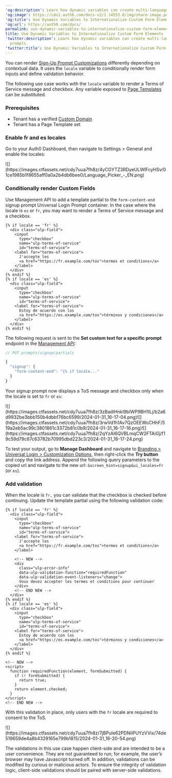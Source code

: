 ---
'og:description': Learn how dynamic variables can create multi-language login prompts.
'og:image': https://cdn2.auth0.com/docs-v2/1.14553.0/img/share-image.png
'og:title': Use Dynamic Variables to Internationalize Custom Form Elements
'og:url': https://auth0.com/docs/
permalink: use-dynamic-variables-to-internationalize-custom-form-elements
title: Use Dynamic Variables to Internationalize Custom Form Elements
'twitter:description': Learn how dynamic variables can create multi-language login
  prompts.
'twitter:title': Use Dynamic Variables to Internationalize Custom Form Elements
---
You can render [Sign-Up Prompt Customizations](/docs/customize/login-pages/universal-login/customize-signup-and-login-prompts) differently depending on contextual data. It uses the `locale` variable to conditionally render form inputs and define validation behavior.

The following use case works with the `locale` variable to render a Terms of Service message and checkbox. Any variable exposed to [Page Templates](/docs/customize/login-pages/universal-login/customize-templates#available-variables) can be substituted.

### Prerequisites

* Tenant has a verified [Custom Domain](/docs/customize/custom-domains)
* Tenant has a Page Template set

### Enable fr and es locales

Go to your <Tooltip tip="Auth0 Dashboard: Auth0's main product to configure your services." cta="View Glossary" href="/docs/glossary?term=Auth0+Dashboard">Auth0 Dashboard</Tooltip>, then navigate to Settings > General and enable the locales:

<Frame>![](https://images.ctfassets.net/cdy7uua7fh8z/4yCGYTZ3RDyeULWIFcyHSv/01ce1985b1f8655aff0a0a2b4db6bee0/Language_Picker_-_EN.png)</Frame>

### Conditionally render Custom Fields

Use <Tooltip tip="Management API: A product to allow customers to perform administrative tasks." cta="View Glossary" href="/docs/glossary?term=Management+API">Management API</Tooltip> to add a template partial to the `form-content-end` signup prompt <Tooltip tip="Universal Login: Your application redirects to Universal Login, hosted on Auth0's Authorization Server, to verify a user's identity." cta="View Glossary" href="/docs/glossary?term=Universal+Login">Universal Login</Tooltip> Prompt container. In the case where the locale is `es` or `fr`, you may want to render a Terms of Service message and a checkbox.

```liquid lines
{% if locale == 'fr' %}
  <div class="ulp-field">
    <input
      type="checkbox"
      name="ulp-terms-of-service"
      id="terms-of-service">
    <label for="terms-of-service">
      J'accepte les
      <a href="https://fr.example.com/tos">termes et conditions</a>
    </label>
  </div>
{% endif %}
{% if locale == 'es' %}
  <div class="ulp-field">
    <input
      type="checkbox"
      name="ulp-terms-of-service"
      id="terms-of-service">
    <label for="terms-of-service">
      Estoy de acuerdo con los
      <a href="https://es.example.com/tos">términos y condiciones</a>
    </label>
  </div>
{% endif %}
```






The following request is sent to the **Set custom text for a specific prompt** endpoint in the [Management API](https://auth0.com/docs/api/management/v2/prompts/put-custom-text-by-language):

```javascript lines
// PUT prompts/signup/partials

{
  "signup": {
    "form-content-end": "{% if locale..."
  }
}
```






Your signup prompt now displays a ToS message and checkbox only when the locale is set to `fr` or `es`:

<Frame>![](https://images.ctfassets.net/cdy7uua7fh8z/3zBadIHnkl9bIWP9BH1lLj/b2a6d9932be3bbb150b4dbbf76bc6599/2024-01-31_16-17-04.png)</Frame><Frame>![](https://images.ctfassets.net/cdy7uua7fh8z/3rwVd1h1Av7QzOEEWoCHhF/519a2eb5ac99c3801861c3372b81c0b9/2024-01-31_16-17-16.png)</Frame><Frame>![](https://images.ctfassets.net/cdy7uua7fh8z/2qYzAI6QVBLmqCW2FTAiGj/f19c59d79c67c63782b70995dbd223c3/2024-01-31_16-17-24.png)</Frame>

To test your output, go to **Manage Dashboard** and navigate to [Branding > Universal Login > Customization Options](https://manage.auth0.com/dashboard/us/dev-6endizjt/universal-login/customizations/colors), then right-click the **Try button** and copy the link address. Append the following query parameters to the copied url and navigate to the new url: `&screen_hint=signup&ui_locales=fr` (or `es`).

### Add validation

When the locale is `fr,` you can validate that the checkbox is checked before continuing. Update the template partial using the following validation code:

```liquid lines expandable
{% if locale == 'fr' %}
  <div class="ulp-field">
    <input
      type="checkbox"
      name="ulp-terms-of-service"
      id="terms-of-service">
    <label for="terms-of-service">
      J'accepte les
      <a href="https://fr.example.com/tos">termes et conditions</a>
    </label>

    <!-- NEW -->
    <div
      class="ulp-error-info"
      data-ulp-validation-function="requiredFunction"
      data-ulp-validation-event-listeners="change">
      Vous devez accepter les termes et conditions pour continuer
    </div>
    <!-- END NEW -->
  </div>
{% endif %}
{% if locale == 'es' %}
  <div class="ulp-field">
    <input
      type="checkbox"
      name="ulp-terms-of-service"
      id="terms-of-service">
    <label for="terms-of-service">
      Estoy de acuerdo con los
      <a href="https://es.example.com/tos">términos y condiciones</a>
    </label>
  </div>
{% endif %}

<!-- NEW -->
<script>
  function requiredFunction(element, formSubmitted) {
    if (! formSubmitted) {
      return true;
    }
    return element.checked;
  }
</script>
<!-- END NEW -->
```






With this validation in place, only users with the `fr` locale are required to consent to the ToS.

<Frame>![](https://images.ctfassets.net/cdy7uua7fh8z/7jBPuIe62PDNiIPUYzVVix/74de519659de4a8b4329165e799b1815/2024-01-31_16-20-54.png)</Frame>

<Callout icon="file-lines" color="#0EA5E9" iconType="regular">

The validations in this use case happen client-side and are intended to be a user convenience. They are not guaranteed to run; for example, the user’s browser may have Javascript turned off. In addition, validations can be modified by curious or malicious actors. To ensure the integrity of validation logic, client-side validations should be paired with server-side validations.

</Callout>